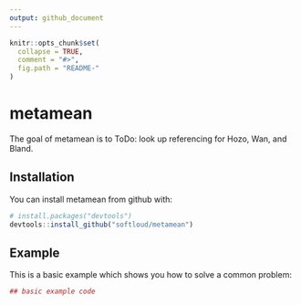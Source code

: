 ```yaml
---
output: github_document
---
```


<!-- README.md is generated from README.Rmd. Please edit that file -->

```r
knitr::opts_chunk$set(
  collapse = TRUE,
  comment = "#>",
  fig.path = "README-"
)
```

# metamean

The goal of metamean is to ToDo: look up referencing for Hozo, Wan, and Bland.

## Installation

You can install metamean from github with:

```r
# install.packages("devtools")
devtools::install_github("softloud/metamean")
```

## Example

This is a basic example which shows you how to solve a common problem:

```r
## basic example code
```
